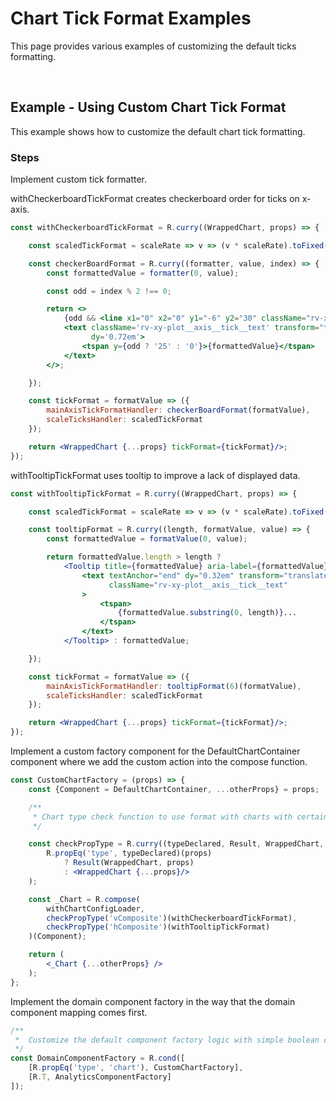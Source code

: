 
<Meta title="Examples/Visualization/Tick Format/README"/>

# Chart Tick Format Examples

This page provides various examples of customizing the default ticks formatting.

<br/>

## Example - Using Custom Chart Tick Format

This example shows how to customize the default chart tick formatting.

### Steps

Implement custom tick formatter.

withCheckerboardTickFormat creates checkerboard order for ticks on x-axis.

```jsx
const withCheckerboardTickFormat = R.curry((WrappedChart, props) => {

	const scaledTickFormat = scaleRate => v => (v * scaleRate).toFixed();

	const checkerBoardFormat = R.curry((formatter, value, index) => {
		const formattedValue = formatter(0, value);

		const odd = index % 2 !== 0;

		return <>
			{odd && <line x1="0" x2="0" y1="-6" y2="30" className="rv-xy-plot__axis__tick__line"/>}
			<text className='rv-xy-plot__axis__tick__text' transform="translate(0, 14)" textAnchor="middle"
			      dy='0.72em'>
				<tspan y={odd ? '25' : '0'}>{formattedValue}</tspan>
			</text>
		</>;

	});

	const tickFormat = formatValue => ({
		mainAxisTickFormatHandler: checkerBoardFormat(formatValue),
		scaleTicksHandler: scaledTickFormat
	});

	return <WrappedChart {...props} tickFormat={tickFormat}/>;
});
```

withTooltipTickFormat uses tooltip to improve a lack of displayed data.

```jsx
const withTooltipTickFormat = R.curry((WrappedChart, props) => {

	const scaledTickFormat = scaleRate => v => (v * scaleRate).toFixed();

	const tooltipFormat = R.curry((length, formatValue, value) => {
		const formattedValue = formatValue(0, value);

		return formattedValue.length > length ?
			<Tooltip title={formattedValue} aria-label={formattedValue} placement='right'>
				<text textAnchor="end" dy="0.32em" transform="translate(-14, 0)"
				      className="rv-xy-plot__axis__tick__text"
				>
					<tspan>
						{formattedValue.substring(0, length)}...
					</tspan>
				</text>
			</Tooltip> : formattedValue;

	});

	const tickFormat = formatValue => ({
		mainAxisTickFormatHandler: tooltipFormat(6)(formatValue),
		scaleTicksHandler: scaledTickFormat
	});

	return <WrappedChart {...props} tickFormat={tickFormat}/>;
});
```

Implement a custom factory component for the DefaultChartContainer component where we add the custom action into the compose function.

```jsx
const CustomChartFactory = (props) => {
	const {Component = DefaultChartContainer, ...otherProps} = props;

	/**
	 * Chart type check function to use format with charts with certain type
	 */

	const checkPropType = R.curry((typeDeclared, Result, WrappedChart, props) =>
		R.propEq('type', typeDeclared)(props)
			? Result(WrappedChart, props)
			: <WrappedChart {...props}/>
	);

	const _Chart = R.compose(
		withChartConfigLoader,
		checkPropType('vComposite')(withCheckerboardTickFormat),
		checkPropType('hComposite')(withTooltipTickFormat)
	)(Component);

	return (
		<_Chart {...otherProps} />
	);
};
```

Implement the domain component factory in the way that the domain component mapping comes first.

```jsx
/**
 *  Customize the default component factory logic with simple boolean condition so that the custom component factory comes first
 */
const DomainComponentFactory = R.cond([
	[R.propEq('type', 'chart'), CustomChartFactory],
	[R.T, AnalyticsComponentFactory]
]);
```